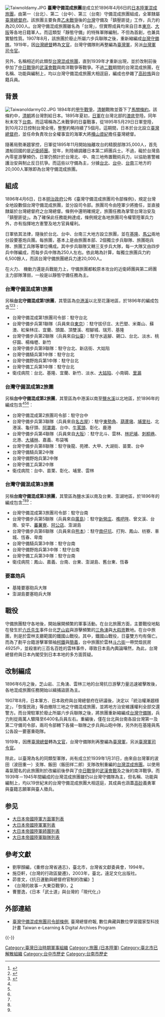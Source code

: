 {{About|1896年至1907年駐守台灣的日本陸軍|1939年編成的台灣混成旅團|台灣混成旅團}}
[[File:Taiwnoldamy.JPG|right]]
'''臺灣守備混成旅團'''是成立於1896年4月6日的[[大日本帝國陸軍|日本陸軍]][[混成旅团|混成旅團]]，由第一（台北）、第二（台中）、第三（台南）守備混成旅團組成，全軍隸屬[[臺灣總督府|臺灣總督府]]。該旅團主要負責[[乙未戰爭|乙未戰爭]]後的[[台灣|台灣]]守備及「鎮壓匪徒」工作，兵力約為20,000人。台灣守備混成旅團雖名為「台灣」，但實際成員均來自日本[[東京|東京]]、[[大阪市|大阪]]等各地日籍軍人。而這類型「靜態守備」的特殊軍隊編制，不但為首創，也兼具實驗性質。1907年8月，該旅團於廢止所屬六步兵聯隊之後，重新縮編成[[台灣守備隊|台灣守備隊]]。1919年，因[[台灣總督|台灣總督]]轉為[[文官|文官]]，台灣守備隊則再整編為[[臺灣軍|臺灣軍]]，另派[[台灣軍司令官|台灣軍司令官]]。

另外，名稱相近的此類型[[台灣混成旅團|台灣混成旅團]]，直到1939年才重新出現，並於改制前後參加了[[中国抗日战争|中日戰爭]]的[[武漢會戰|武漢會戰]]與南洋戰爭等戰爭。不過[[二戰|二戰]]期間的台灣混成旅團，在名稱、功能與編制上，均以台灣守備混成旅團大相逕庭，編成也參雜了[[高砂族|高砂族]]與台籍兵員。

==背景==
[[File:Taiwanoldarmy02.JPG|right]]
1894年的[[甲午戰爭|甲午戰爭]]，[[清朝|清朝]]戰敗並簽下了[[馬關條約|馬關條約]]。該條約中，[[清朝|清朝]]將台灣割給日本。1895年夏初，[[日軍|日軍]]在台灣北部的[[澳底|澳底]]登陸。同年秋末攻下[[台南|台南]]。而這場稱為乙未戰爭的日臺戰事，從1895年5月29日日軍登陸，到10月22日控制台灣全境，整整約略持續了5個月。這期間，日本於台北設立[[臺灣總督府|臺灣總督府]]，並任命負責攻台全權事宜的海軍大將[[樺山資紀|樺山資紀]]擔任臺灣總督。

隨著局勢漸趨掌控，日軍從1895年11月開始抽離攻台的精銳部隊35,000人，首先渡船回國的是[[近衛師團|近衛師團]]。翌年，則陸續調離日本第二師團兵士。不過，礙於台灣島內零星游擊頻仍，日軍仍預計於台灣北、中、南三地佈置戰術兵力，以協助憲警維護治安與制止反日抗爭。而這些以守備為主，分據[[台北|台北]]、[[台中|台中]]、[[台南|台南]]三地方的20,000人軍隊即為台灣守備混成旅團。

==組成==
1896年4月6日，日本[[明治政府|明治政府]]公佈《臺灣守備混成旅團司令部條例》，規定台灣全地設數個台灣守備混成旅團，並分設司令部。旅團司令由陸軍少將擔任，並直接隸屬於台灣總督府之台灣總督。條例中還明確規定，旅團任務為掌管台灣治安及「鎮壓匪徒」。為了確保此任務能夠達成，條例規定各地旅團司令權管陸軍兵力外，亦有指揮地方憲警及地方官員權利。

日軍依其法律，隨後於台北、台中、台南三大地方設立旅團，並在[[基隆市|基隆]]、[[馬公市|馬公]]兩地分設要塞炮兵團。每旅團，基本上是由旅團本部、2個獨立步兵聯隊、旅團砲兵隊、旅團工兵隊等單位構成。其中步兵聯隊又轄三支步兵大隊，每一大隊又由四步兵中隊編成，而每步兵中隊為250人左右。依此略為計算，每獨立旅團兵力約6,500餘人，而該台灣守備旅團總兵力達20,000人。

在火力、 機動力還是兵戰能力上，守備旅團都較原本攻台的近衛師團與第二師團主力部隊薄弱，一般是以靜態守備任務為主。

=== '''台灣守備混成第1旅團''' ===
另稱'''台北守備混成第1旅團'''，其管區為[[中港溪|中港溪]]以北至花蓮地區，於1896年的編成包含<ref name=":0">{{Cite web|title=台湾守備隊編成要領及要員配当表の件(2)|url=https://www.jacar.archives.go.jp/das/image/C06082231800|date=1896-04|publisher=JACAR(アジア歴史資料センター)}}</ref><ref name=":1">{{Cite web|title=台湾守備隊編成要領及要員配当表の件(2)|url=https://www.jacar.archives.go.jp/das/image/C06082231900|date=1896-04|publisher=JACAR(アジア歴史資料センター)}}</ref><ref name=":2">{{Cite web|title=台湾守備隊配置略図の件|url=https://www.jacar.archives.go.jp/das/image/C06082469200|date=1896-09|publisher=JACAR(アジア歴史資料センター)}}</ref>：
*台灣守備混成第1旅團司令部：駐守台北
*台灣守備步兵第1聯隊（兵員來自[[東京|東京]]）：駐守拔仔庄、太巴塱、米崙山、蘇澳、紅柴林庄、宜蘭、頭圍、頂雙溪、柑腳城、瑞芳、基隆
*台灣守備步兵第2聯隊（兵員來自[[仙台市|仙臺]]）：駐守水返腳、錫口、台北、淡水、桃仔園、楊梅壢、新竹
*台灣守備步兵第9聯隊：駐守台北、新店街、大姑陷
*台灣守備騎兵第1中隊：駐守台北
*台灣守備野炮兵第1中隊：駐守台北
*台灣守備工兵第1中隊：駐守台北
*衛戍病院：台北、基隆、宜蘭、新竹、淡水、[[大姑陷|大姑陷]]、小南碉、[[吉野庄|里漏]]

=== '''台灣守備混成第2旅團''' ===
另稱'''台中守備混成第2旅團'''，其管區為中港溪以南至[[鹽水溪|鹽水溪]]以北地區，於1896年的編成包含<ref name=":0" /><ref name=":1" /><ref name=":2" />：
*台灣守備混成第2旅團司令部：駐守台中
*台灣守備步兵第3聯隊（兵員來自[[名古屋|名古屋]]）：駐守[[東勢區|東勢角]]、[[豐原區|葫蘆墩]]、[[埔里社|埔里社]]、北港溪、龜仔頭、[[阿罩霧|阿罩霧]]、台中、[[牛罵頭|牛罵頭]]、彰化、鹿港
*台灣守備步兵第4聯隊（兵員來自[[大阪市|大阪]]）：駐守北斗、雲林、[[林圯埔|林圯埔]]、[[莿桐鄉|刺桐巷]]、北港、[[大林鎮_(台灣)|大埔林]]、嘉義、布袋嘴
*台灣守備步兵第8聯隊：駐守後龍、苑裡、大甲、大湖街、苗栗、台中
*台灣守備騎兵第2中隊
*台灣守備野炮兵第2中隊
*台灣守備工兵第2中隊
*衛戍病院：台中、苗栗、彰化、埔里、雲林

=== '''台灣守備混成第3旅團''' ===
另稱'''台南守備混成第3旅團'''，其管區為鹽水溪以南及台東、澎湖地區，於1896年的編成包含<ref name=":0" /><ref name=":1" /><ref name=":2" />：
*台灣守備混成第3旅團司令部：駐守台南
*台灣守備步兵第5聯隊（兵員來自[[廣島|廣島]]）：駐守[[新營區|新營庄]]、[[玉井區|噍吧哖]]、曾文溪、台南、安平、[[旗山區|蕃薯寮]]、[[岡山區|阿公店]]、澎湖島
*台灣守備步兵第6聯隊（兵員來自[[熊本縣|熊本]]）：駐守[[楠梓區|南仔坑]]、打狗、鳳山、枋寮、車城、恆春、卑南
*台灣守備騎兵第3中隊：駐守台南
*台灣守備野炮兵第3中隊：駐守台南
*台灣守備工兵第3中隊：駐守台南
*衛戍病院：鳳山、嘉義、台南、台東、澎湖島、舊台東、恆春

===要塞炮兵===
*基隆要塞砲兵大隊
*澎湖島要塞砲兵大隊

==戰役==
守備旅團駐守各地後，開始展開頻繁的軍事活動。在台北旅團方面，主要戰役地點在發生於[[六氏先生|六氏先生]]事件台北[[芝山岩|芝山岩]]與游擊頻繁的[[三峽區|三角湧]]與[[大溪區|大嵙崁]]數地。在台中旅團，則是於雲林支廳範圍的鐵國山戰役。其中，鐵國山戰役，日臺雙方均有傷亡。而為了剷平台籍游擊軍領袖[[柯鐵|柯鐵]]與[[簡義|簡義]]，台中旅團於雲林[[斗六街|斗六街]]一帶焚燬民房4925戶，並殺害約三百名百姓的雲林事件，導致日本島內輿論嘩然，為此，台灣總督府與日本內閣受到日本本地的多方面質疑。

==改制編成==
1896年6月之後，芝山岩、三角湧、雲林三地的台灣抗日游擊力量迅速被擊敗後，各地混成旅團任務開始以緝捕盜匪為主。

1907年8月，日本軍方、日本政府與台灣總督府在研議後，決定以「統治權漸趨穩定」，「恢復民政」等由撤除三地之守備混成旅團，並將地方治安維護權利全部交還警方。而台灣駐軍於廢止所屬六步兵聯隊之後，將旅團重新縮編成[[台灣守備隊|台灣守備隊]]，兵力則從兩萬人驟降至6400名兵員左右。重編後，僅在台北與台南各設台灣第一及第二守備司令部，兩司令部轄下各擁一聯隊之步兵與山砲中隊，另外則在基隆與馬公各設一要塞重砲隊。

1919年，因應[[臺灣總督|臺灣總督]]轉為[[文官|文官]]，台灣守備隊則再整編為[[臺灣軍|臺灣軍]]，另派[[臺灣軍司令官|臺灣軍司令官]]。

除此，以臺灣為名的同類型軍隊，尚有成立於1939年1月31日，由來自台灣軍的波田（波田重一）支隊、飯田（飯田祥二郎）支隊改制重編的[[台灣混成旅團|台灣混成旅團]]。以使用毒氣聞名的此旅團則於改編前後參與了[[中国抗日战争|中日戰爭]]的[[武漢會戰|武漢會戰]]及之後的南洋戰爭。而1939年－1945年間編成的台灣混成旅團雖仍以台灣守備隊為主，但名稱、功能與編制上，均以19世紀末的台灣守備混成旅團大相逕庭，其成員也涵蓋[[高砂_(臺灣古名)|高砂]]義勇軍與臺籍志願軍與臺人徵兵。

== 参见 ==
* [[大日本帝国陆军方面军列表|大日本帝國陸軍方面軍列表]]
* [[大日本帝國陸軍軍列表|大日本帝國陸軍軍列表]]
* [[大日本帝國陸軍師團列表|大日本帝國陸軍師團列表]]
* [[大日本帝國陸軍聯隊列表|大日本帝國陸軍聯隊列表]]

== 參考文獻 ==
<references />
{{refbegin}}
*劉寧顏編，《重修台灣省通志》，臺北市，台灣省文獻委員會，1994年。
*施亞軒，《台灣的行政區變遷》，2003年，臺北，遠足文化出版社。
*茆昔文，《抗日運動與總督府官制的改編》[https://web.archive.org/web/20060628094235/http://www.japanresearch.org.tw/takeo-31.asp]
*《台灣的故事－大東亞戰爭》，[https://web.archive.org/web/20070928141241/http://www.zjs-tw.com/zjs55.htm]
*曹豐逸，《日本「武士道」與台灣的「現代化」》
{{refend}}

== 外部連結 ==
* [http://image.digitalarchives.tw/ImageCache/00/57/bc/c7.jpg 臺灣守備混成旅團司令部條例], 臺灣總督府報, 數位典藏與數位學習國家型科技計畫 Taiwan e-Learning & Digital Archives Program

{{-}}
{{serial|先前機關|[[台灣鎮|台灣鎮]]|[[台灣軍事|台灣軍事]]<br/>1896年-1907年|後繼機關|[[台灣守備隊|台灣守備隊]]}}


[[Category:臺灣日治時期軍事組織|Category:臺灣日治時期軍事組織]]
[[Category:旅團_(日本陸軍)|Category:旅團 (日本陸軍)]]
[[Category:臺北市已解散組織|Category:臺北市已解散組織]]
[[Category:台中市歷史|Category:台中市歷史]]
[[Category:台南市歷史|Category:台南市歷史]]